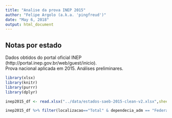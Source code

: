 ```yaml
---
title: "Analise da prova INEP 2015"
author: "Felipe Argolo (a.k.a. 'pingfreud')"
date: "May 6, 2018"
output: html_document
---
```


## Notas por estado

Dados obtidos do portal oficial INEP (http://portal.inep.gov.br/web/guest/inicio).  
Prova nacional aplicada em 2015. Análises preliminares.  
```r
library(xlsx)
library(knitr)
library(purrr)
library(dplyr)

inep2015_df <- read.xlsx("../data/estados-saeb-2015-clean-v2.xlsx",sheetIndex=1)
```



```r
inep2015_df %>% filter(localizacao=="Total" & dependecia_adm == "Federal" & X5o_ano_ling_port > 0) %>% select(uf,X5o_ano_ling_port) %>% kable()
```
